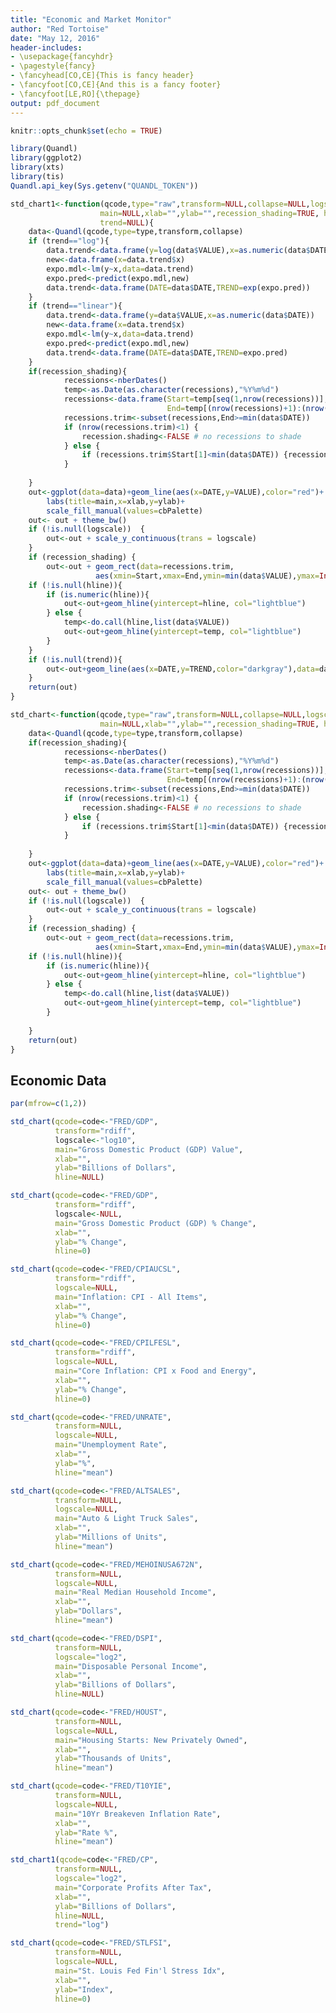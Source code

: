 ```yaml
---
title: "Economic and Market Monitor"
author: "Red Tortoise"
date: "May 12, 2016"
header-includes:
- \usepackage{fancyhdr}
- \pagestyle{fancy}
- \fancyhead[CO,CE]{This is fancy header}
- \fancyfoot[CO,CE]{And this is a fancy footer}
- \fancyfoot[LE,RO]{\thepage}
output: pdf_document
---
```


```r
knitr::opts_chunk$set(echo = TRUE)
```
```r
library(Quandl)
library(ggplot2)
library(xts)
library(tis)
Quandl.api_key(Sys.getenv("QUANDL_TOKEN"))

std_chart1<-function(qcode,type="raw",transform=NULL,collapse=NULL,logscale=NULL,
                    main=NULL,xlab="",ylab="",recession_shading=TRUE, hline=NULL,
                    trend=NULL){
    data<-Quandl(qcode,type=type,transform,collapse)
    if (trend=="log"){
        data.trend<-data.frame(y=log(data$VALUE),x=as.numeric(data$DATE))
        new<-data.frame(x=data.trend$x)
        expo.mdl<-lm(y~x,data=data.trend)
        expo.pred<-predict(expo.mdl,new)
        data.trend<-data.frame(DATE=data$DATE,TREND=exp(expo.pred))
    }
    if (trend=="linear"){
        data.trend<-data.frame(y=data$VALUE,x=as.numeric(data$DATE))
        new<-data.frame(x=data.trend$x)
        expo.mdl<-lm(y~x,data=data.trend)
        expo.pred<-predict(expo.mdl,new)
        data.trend<-data.frame(DATE=data$DATE,TREND=expo.pred)
    }
    if(recession_shading){
            recessions<-nberDates()
            temp<-as.Date(as.character(recessions),"%Y%m%d")
            recessions<-data.frame(Start=temp[seq(1,nrow(recessions))],
                                   End=temp[(nrow(recessions)+1):(nrow(recessions)*2)])
            recessions.trim<-subset(recessions,End>=min(data$DATE))
            if (nrow(recessions.trim)<1) {
                recession.shading<-FALSE # no recessions to shade
            } else {
                if (recessions.trim$Start[1]<min(data$DATE)) {recessions.trim$Start[1]<-min(data$DATE)}
            }
            
    }
    out<-ggplot(data=data)+geom_line(aes(x=DATE,y=VALUE),color="red")+ 
        labs(title=main,x=xlab,y=ylab)+
        scale_fill_manual(values=cbPalette) 
    out<- out + theme_bw()
    if (!is.null(logscale))  {
        out<-out + scale_y_continuous(trans = logscale)
    }    
    if (recession_shading) {
        out<-out + geom_rect(data=recessions.trim,
                   aes(xmin=Start,xmax=End,ymin=min(data$VALUE),ymax=Inf), fill="darkgray",alpha=0.2)}
    if (!is.null(hline)){
        if (is.numeric(hline)){
            out<-out+geom_hline(yintercept=hline, col="lightblue")    
        } else {
            temp<-do.call(hline,list(data$VALUE))
            out<-out+geom_hline(yintercept=temp, col="lightblue")
        }
    }
    if (!is.null(trend)){
        out<-out+geom_line(aes(x=DATE,y=TREND,color="darkgray"),data=data.trend)
    }
    return(out)
}

std_chart<-function(qcode,type="raw",transform=NULL,collapse=NULL,logscale=NULL,
                    main=NULL,xlab="",ylab="",recession_shading=TRUE, hline=NULL){
    data<-Quandl(qcode,type=type,transform,collapse)
    if(recession_shading){
            recessions<-nberDates()
            temp<-as.Date(as.character(recessions),"%Y%m%d")
            recessions<-data.frame(Start=temp[seq(1,nrow(recessions))],
                                   End=temp[(nrow(recessions)+1):(nrow(recessions)*2)])
            recessions.trim<-subset(recessions,End>=min(data$DATE))
            if (nrow(recessions.trim)<1) {
                recession.shading<-FALSE # no recessions to shade
            } else {
                if (recessions.trim$Start[1]<min(data$DATE)) {recessions.trim$Start[1]<-min(data$DATE)}
            }
            
    }
    out<-ggplot(data=data)+geom_line(aes(x=DATE,y=VALUE),color="red")+ 
        labs(title=main,x=xlab,y=ylab)+
        scale_fill_manual(values=cbPalette) 
    out<- out + theme_bw()
    if (!is.null(logscale))  {
        out<-out + scale_y_continuous(trans = logscale)
    }    
    if (recession_shading) {
        out<-out + geom_rect(data=recessions.trim,
                   aes(xmin=Start,xmax=End,ymin=min(data$VALUE),ymax=Inf), fill="darkgray",alpha=0.2)}
    if (!is.null(hline)){
        if (is.numeric(hline)){
            out<-out+geom_hline(yintercept=hline, col="lightblue")    
        } else {
            temp<-do.call(hline,list(data$VALUE))
            out<-out+geom_hline(yintercept=temp, col="lightblue")
        }
        
    }
    return(out)
}
```

## Economic Data

```r
par(mfrow=c(1,2))

std_chart(qcode=code<-"FRED/GDP",
          transform="rdiff",
          logscale<-"log10",
          main="Gross Domestic Product (GDP) Value",
          xlab="",
          ylab="Billions of Dollars",
          hline=NULL)

std_chart(qcode=code<-"FRED/GDP",
          transform="rdiff",
          logscale<-NULL,
          main="Gross Domestic Product (GDP) % Change",
          xlab="",
          ylab="% Change",
          hline=0)

std_chart(qcode=code<-"FRED/CPIAUCSL",
          transform="rdiff",
          logscale=NULL,
          main="Inflation: CPI - All Items",
          xlab="",
          ylab="% Change",
          hline=0)

std_chart(qcode=code<-"FRED/CPILFESL",
          transform="rdiff",
          logscale=NULL,
          main="Core Inflation: CPI x Food and Energy",
          xlab="",
          ylab="% Change",
          hline=0)

std_chart(qcode=code<-"FRED/UNRATE",
          transform=NULL,
          logscale=NULL,
          main="Unemployment Rate",
          xlab="",
          ylab="%",
          hline="mean")

std_chart(qcode=code<-"FRED/ALTSALES",
          transform=NULL,
          logscale=NULL,
          main="Auto & Light Truck Sales",
          xlab="",
          ylab="Millions of Units",
          hline="mean")

std_chart(qcode=code<-"FRED/MEHOINUSA672N",
          transform=NULL,
          logscale=NULL,
          main="Real Median Household Income",
          xlab="",
          ylab="Dollars",
          hline="mean")

std_chart(qcode=code<-"FRED/DSPI",
          transform=NULL,
          logscale="log2",
          main="Disposable Personal Income",
          xlab="",
          ylab="Billions of Dollars",
          hline=NULL)

std_chart(qcode=code<-"FRED/HOUST",
          transform=NULL,
          logscale=NULL,
          main="Housing Starts: New Privately Owned",
          xlab="",
          ylab="Thousands of Units",
          hline="mean")

std_chart(qcode=code<-"FRED/T10YIE",
          transform=NULL,
          logscale=NULL,
          main="10Yr Breakeven Inflation Rate",
          xlab="",
          ylab="Rate %",
          hline="mean")

std_chart1(qcode=code<-"FRED/CP",
          transform=NULL,
          logscale="log2",
          main="Corporate Profits After Tax",
          xlab="",
          ylab="Billions of Dollars",
          hline=NULL,
          trend="log")

std_chart(qcode=code<-"FRED/STLFSI",
          transform=NULL,
          logscale=NULL,
          main="St. Louis Fed Fin'l Stress Idx",
          xlab="",
          ylab="Index",
          hline=0)
```
